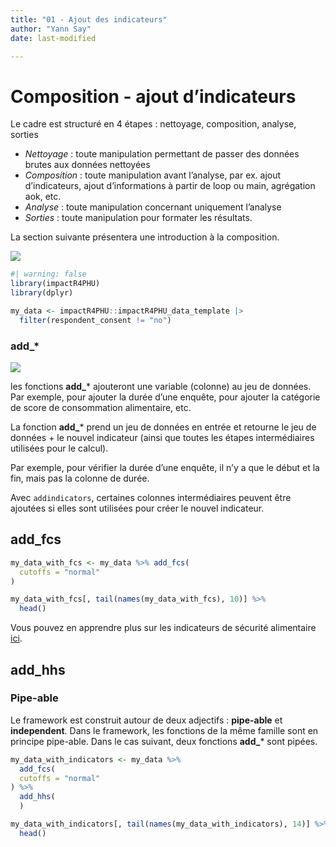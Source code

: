 ```yaml
---
title: "01 - Ajout des indicateurs"
author: "Yann Say"
date: last-modified

---
```



# Composition - ajout d'indicateurs

Le cadre est structuré en 4 étapes : nettoyage, composition, analyse, sorties

-   *Nettoyage* : toute manipulation permettant de passer des données brutes aux données nettoyées
-   *Composition* : toute manipulation avant l'analyse, par ex. ajout d'indicateurs, ajout d'informations à partir de loop ou main, agrégation aok, etc.
-   *Analyse* : toute manipulation concernant uniquement l'analyse
-   *Sorties* : toute manipulation pour formater les résultats.

La section suivante présentera une introduction à la composition.


![](../config/images/step - composition.png)

```r
#| warning: false
library(impactR4PHU)
library(dplyr)

my_data <- impactR4PHU::impactR4PHU_data_template |>  
  filter(respondent_consent != "no") 
```

::: {.callout-tip appearance="minimal"}
### add\_\*

![](../config/images/verb - add.png)

les fonctions **add_**\* ajouteront une variable (colonne) au jeu de données. Par exemple, pour ajouter la durée d'une enquête, pour ajouter la catégorie de score de consommation alimentaire, etc.

La fonction **add_**\* prend un jeu de données en entrée et retourne le jeu de données + le nouvel indicateur (ainsi que toutes les étapes intermédiaires utilisées pour le calcul).

Par exemple, pour vérifier la durée d'une enquête, il n'y a que le début et la fin, mais pas la colonne de durée.

Avec `addindicators`, certaines colonnes intermédiaires peuvent être ajoutées si elles sont utilisées pour créer le nouvel indicateur.

:::

## add_fcs

```r
my_data_with_fcs <- my_data %>% add_fcs(
  cutoffs = "normal"
)

my_data_with_fcs[, tail(names(my_data_with_fcs), 10)] %>%
  head()
```
::: {.callout-note .column-margin}
Vous pouvez en apprendre plus sur les indicateurs de sécurité alimentaire [ici](https://fscluster.org/handbook/).
:::

## add_hhs

::: {.callout-tip appearance="minimal"}
### Pipe-able

Le framework est construit autour de deux adjectifs : **pipe-able** et **independent**. Dans le framework, les fonctions de la même famille sont en principe pipe-able. Dans le cas suivant, deux fonctions **add_**\* sont pipées.
:::


```r
my_data_with_indicators <- my_data %>%
  add_fcs(
  cutoffs = "normal"
) %>%
  add_hhs(
  )

my_data_with_indicators[, tail(names(my_data_with_indicators), 14)] %>%
  head()
```
